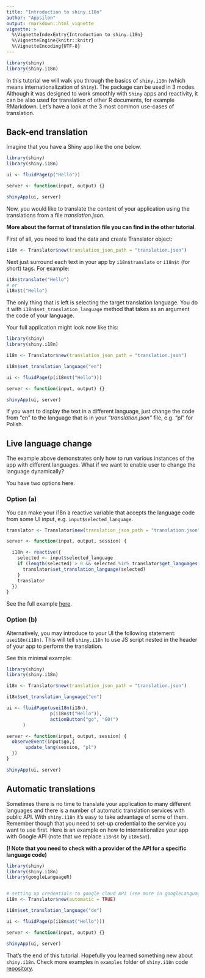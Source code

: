 ```yaml
---
title: "Introduction to shiny.i18n"
author: "Appsilon"
output: rmarkdown::html_vignette
vignette: >
  %\VignetteIndexEntry{Introduction to shiny.i18n}
  %\VignetteEngine{knitr::knitr}
  %\VignetteEncoding{UTF-8}
---
```


```r
library(shiny)
library(shiny.i18n)
```


In this tutorial we will walk you through the basics of `shiny.i18n` (which means internationalization of `Shiny`).
The package can be used in 3 modes.
Although it was designed to work smoothly with `Shiny` apps and reactivity, it can be also
used for translation of other R documents, for example RMarkdown. Let's have a look at the 3 most
common use-cases of translation.

## Back-end translation

Imagine that you have a Shiny app like the one below.

```r
library(shiny)
library(shiny.i18n)

ui <- fluidPage(p("Hello"))

server <- function(input, output) {}

shinyApp(ui, server)
```

Now, you would like to translate the content of your application using the translations
from a file *translation.json*.

**More about the format of translation file you can find in the other tutorial**.

First of all, you need to load the data and create Translator object:

```r
i18n <- Translator$new(translation_json_path = "translation.json")
```

Next just surround each text in your app by `i18n$translate` or `i18n$t` (for short) tags. For example:

```r
i18n$translate("Hello")
# or
i18n$t("Hello")
```

The only thing that is left is selecting the target translation language. You do it with
`i18n$set_translation_language` method that takes as an argument the code of your language.

Your full application might look now like this:

```r
library(shiny)
library(shiny.i18n)

i18n <- Translator$new(translation_json_path = "translation.json")

i18n$set_translation_language("en")

ui <- fluidPage(p(i18n$t("Hello")))

server <- function(input, output) {}

shinyApp(ui, server)
```

If you want to display the text in a different language, just change the code from "en"
to the language that is in your *"translation.json"* file, e.g. "pl" for Polish.

## Live language change

The example above demonstrates only how to run various instances of the app
with different languages. What if we want to enable user to change the language dynamically?

You have two options here.

### Option (a)

You can make your i18n a reactive variable that accepts the language code from
some UI input, e.g. `input$selected_language`.

```r
translator <- Translator$new(translation_json_path = "translation.json")

server <- function(input, output, session) {

  i18n <- reactive({
    selected <- input$selected_language
    if (length(selected) > 0 && selected %in% translator$get_languages()) {
      translator$set_translation_language(selected)
    }
    translator
  })
}
```

See the full example [here](https://github.com/Appsilon/shiny.i18n/blob/master/examples/live_language_change/server_app.R).

### Option (b)

Alternatively, you may introduce to your UI the following statement: `usei18n(i18n)`. This will tell
`shiny.i18n` to use JS script nested in the header of your app to perform the translation.

See this minimal example:

```r
library(shiny)
library(shiny.i18n)

i18n <- Translator$new(translation_json_path = "translation.json")

i18n$set_translation_language("en")

ui <- fluidPage(usei18n(i18n),
                p(i18n$t("Hello")),
                actionButton("go", "GO!")
      )

server <- function(input, output, session) {
  observeEvent(input$go,{
       update_lang(session, "pl")
  })
}

shinyApp(ui, server)
```

## Automatic translations

Sometimes there is no time to translate your application to many different languages
and there is a number of automatic translation services with public API. With `shiny.i18n`
it's easy to take advantage of some of them. Remember though that you need to set-up
credential to the service you want to use first. Here is an example on how to
internationalize your app with Google API (note that we replace `i18n$t` by `i18n$at`).

**(! Note that you need to check with a provider of the API for a specific language code)**

```r
library(shiny)
library(shiny.i18n)
library(googleLanguageR)


# setting up credentials to google cloud API (see more in googleLanguageR docs)
i18n <- Translator$new(automatic = TRUE)

i18n$set_translation_language("de")

ui <- fluidPage(p(i18n$at("Hello")))

server <- function(input, output) {}

shinyApp(ui, server)
```

That's the end of this tutorial. Hopefully you learned something new about `shiny.i18n`.
Check more examples in `examples` folder of `shiny.i18n` code [repository](https://github.com/Appsilon/shiny.i18n).
